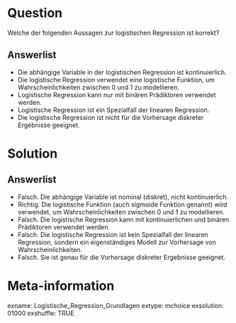 Question
========
Welche der folgenden Aussagen zur logistischen Regression ist korrekt?

Answerlist
----------
* Die abhängige Variable in der logistischen Regression ist kontinuierlich.
* Die logistische Regression verwendet eine logistische Funktion, um Wahrscheinlichkeiten zwischen 0 und 1 zu modellieren.
* Logistische Regression kann nur mit binären Prädiktoren verwendet werden.
* Logistische Regression ist ein Spezialfall der linearen Regression.
* Die logistische Regression ist nicht für die Vorhersage diskreter Ergebnisse geeignet.

Solution
========

Answerlist
----------
* Falsch. Die abhängige Variable ist nominal (diskret), nicht kontinuierlich.
* Richtig. Die logistische Funktion (auch sigmoide Funktion genannt) wird verwendet, um Wahrscheinlichkeiten zwischen 0 und 1 zu modellieren.
* Falsch. Die logistische Regression kann mit kontinuierlichen und binären Prädiktoren verwendet werden.
* Falsch. Die logistische Regression ist kein Spezialfall der linearen Regression, sondern ein eigenständiges Modell zur Vorhersage von Wahrscheinlichkeiten.
* Falsch. Sie ist genau für die Vorhersage diskreter Ergebnisse geeignet.

Meta-information
================
exname: Logistische_Regression_Grundlagen
extype: mchoice 
exsolution: 01000
exshuffle: TRUE
